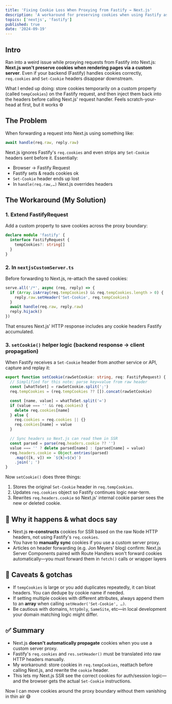```yaml
---
title: 'Fixing Cookie Loss When Proxying from Fastify → Next.js'
description: 'A workaround for preserving cookies when using Fastify as a custom server for Next.js, ensuring cookies are not lost during SSR.'
topics: ['nextjs', 'fastify']
published: true
date: '2024-09-19'
---
```


## Intro

Ran into a weird issue while proxying requests from Fastify into Next.js:
**Next.js won't preserve cookies when rendering pages via a custom server**. Even if your backend (Fastify) handles cookies correctly, `req.cookies` and `Set-Cookie` headers disappear downstream.

What I ended up doing: store cookies temporarily on a custom property (called `tempCookies`) on the Fastify request, and then inject them back into the headers before calling Next.js' request handler. Feels scratch-your-head at first, but it works ⚙️

## The Problem

When forwarding a request into Next.js using something like:

```ts
await handle(req.raw, reply.raw)
```

Next.js ignores Fastify's `req.cookies` and even strips any `Set-Cookie` headers sent before it. Essentially:

- Browser → Fastify Request
- Fastify sets & reads cookies ok
- `Set-Cookie` header ends up lost
- In `handle(req.raw,…)` Next.js overrides headers

## The Workaround (My Solution)

### 1. Extend FastifyRequest

Add a custom property to save cookies across the proxy boundary:

```ts
declare module 'fastify' {
  interface FastifyRequest {
    tempCookies?: string[]
  }
}
```

### 2. In `nextjsCustomServer.ts`

Before forwarding to Next.js, re-attach the saved cookies:

```ts
serve.all('/*', async (req, reply) => {
  if (Array.isArray(req.tempCookies) && req.tempCookies.length > 0) {
    reply.raw.setHeader('Set-Cookie', req.tempCookies)
  }
  await handle(req.raw, reply.raw)
  reply.hijack()
})
```

That ensures Next.js' HTTP response includes any cookie headers Fastify accumulated.

### 3. `setCookie()` helper logic (backend response → client propagation)

When Fastify receives a `Set-Cookie` header from another service or API, capture and replay it:

```ts
export function setCookie(rawSetCookie: string, req: FastifyRequest) {
  // Simplified for this note: parse key=value from raw header
  const [whatToSet] = rawSetCookie.split(';')
  req.tempCookies = (req.tempCookies ?? []).concat(rawSetCookie)

  const [name, value] = whatToSet.split('=')
  if (value === '' && req.cookies) {
    delete req.cookies[name]
  } else {
    req.cookies = req.cookies || {}
    req.cookies[name] = value
  }

  // Sync headers so Next.js can read them in SSR
  const parsed = parse(req.headers.cookie ?? '')
  value === '' ? delete parsed[name] : (parsed[name] = value)
  req.headers.cookie = Object.entries(parsed)
    .map(([k, v]) => `${k}=${v}`)
    .join('; ')
}
```

Now `setCookie()` does three things:

1. Stores the original `Set-Cookie` header in `req.tempCookies`.
2. Updates `req.cookies` object so Fastify continues logic near-term.
3. Rewrites `req.headers.cookie` so Next.js' internal cookie parser sees the new or deleted cookie.

## 🤔 Why it happens & what docs say

- Next.js **re-constructs** cookies for SSR based on the raw Node HTTP headers, not using Fastify's `req.cookies`.
- You have to **manually sync** cookies if you use a custom server proxy.
- Articles on header forwarding (e.g. Jon Meyers' blog) confirm: Next.js Server Components paired with Route Handlers won't forward cookies automatically—you must forward them in `fetch()` calls or wrapper layers

## 🧪 Caveats & gotchas

- If `tempCookies` is large or you add duplicates repeatedly, it can bloat headers. You can dedupe by cookie name if needed.
- If setting multiple cookies with different attributes, always append them to an **array** when calling `setHeader('Set-Cookie', …)`.
- Be cautious with domains, `httpOnly`, `SameSite`, etc—in local development your domain matching logic might differ.

## ✅ Summary

- Next.js **doesn't automatically propagate** cookies when you use a custom server proxy.
- Fastify's `req.cookies` and `res.setHeader()` must be translated into raw HTTP headers manually.
- My workaround: store cookies in `req.tempCookies`, reattach before calling Next.js, and rewrite the `cookie` header.
- This lets my Next.js SSR see the correct cookies for auth/session logic—and the browser gets the actual `Set-Cookie` instructions.

Now I can move cookies around the proxy boundary without them vanishing in thin air 😅
